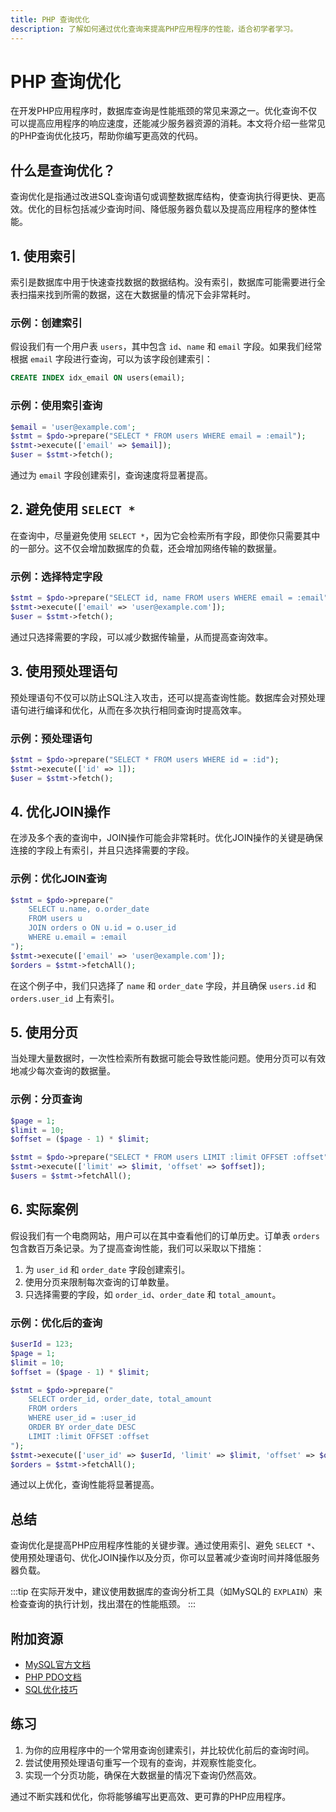 ```yaml
---
title: PHP 查询优化
description: 了解如何通过优化查询来提高PHP应用程序的性能，适合初学者学习。
---
```


# PHP 查询优化

在开发PHP应用程序时，数据库查询是性能瓶颈的常见来源之一。优化查询不仅可以提高应用程序的响应速度，还能减少服务器资源的消耗。本文将介绍一些常见的PHP查询优化技巧，帮助你编写更高效的代码。

## 什么是查询优化？

查询优化是指通过改进SQL查询语句或调整数据库结构，使查询执行得更快、更高效。优化的目标包括减少查询时间、降低服务器负载以及提高应用程序的整体性能。

## 1. 使用索引

索引是数据库中用于快速查找数据的数据结构。没有索引，数据库可能需要进行全表扫描来找到所需的数据，这在大数据量的情况下会非常耗时。

### 示例：创建索引

假设我们有一个用户表 `users`，其中包含 `id`、`name` 和 `email` 字段。如果我们经常根据 `email` 字段进行查询，可以为该字段创建索引：

```sql
CREATE INDEX idx_email ON users(email);
```

### 示例：使用索引查询

```php
$email = 'user@example.com';
$stmt = $pdo->prepare("SELECT * FROM users WHERE email = :email");
$stmt->execute(['email' => $email]);
$user = $stmt->fetch();
```

通过为 `email` 字段创建索引，查询速度将显著提高。

## 2. 避免使用 `SELECT *`

在查询中，尽量避免使用 `SELECT *`，因为它会检索所有字段，即使你只需要其中的一部分。这不仅会增加数据库的负载，还会增加网络传输的数据量。

### 示例：选择特定字段

```php
$stmt = $pdo->prepare("SELECT id, name FROM users WHERE email = :email");
$stmt->execute(['email' => 'user@example.com']);
$user = $stmt->fetch();
```

通过只选择需要的字段，可以减少数据传输量，从而提高查询效率。

## 3. 使用预处理语句

预处理语句不仅可以防止SQL注入攻击，还可以提高查询性能。数据库会对预处理语句进行编译和优化，从而在多次执行相同查询时提高效率。

### 示例：预处理语句

```php
$stmt = $pdo->prepare("SELECT * FROM users WHERE id = :id");
$stmt->execute(['id' => 1]);
$user = $stmt->fetch();
```

## 4. 优化JOIN操作

在涉及多个表的查询中，JOIN操作可能会非常耗时。优化JOIN操作的关键是确保连接的字段上有索引，并且只选择需要的字段。

### 示例：优化JOIN查询

```php
$stmt = $pdo->prepare("
    SELECT u.name, o.order_date 
    FROM users u 
    JOIN orders o ON u.id = o.user_id 
    WHERE u.email = :email
");
$stmt->execute(['email' => 'user@example.com']);
$orders = $stmt->fetchAll();
```

在这个例子中，我们只选择了 `name` 和 `order_date` 字段，并且确保 `users.id` 和 `orders.user_id` 上有索引。

## 5. 使用分页

当处理大量数据时，一次性检索所有数据可能会导致性能问题。使用分页可以有效地减少每次查询的数据量。

### 示例：分页查询

```php
$page = 1;
$limit = 10;
$offset = ($page - 1) * $limit;

$stmt = $pdo->prepare("SELECT * FROM users LIMIT :limit OFFSET :offset");
$stmt->execute(['limit' => $limit, 'offset' => $offset]);
$users = $stmt->fetchAll();
```

## 6. 实际案例

假设我们有一个电商网站，用户可以在其中查看他们的订单历史。订单表 `orders` 包含数百万条记录。为了提高查询性能，我们可以采取以下措施：

1. 为 `user_id` 和 `order_date` 字段创建索引。
2. 使用分页来限制每次查询的订单数量。
3. 只选择需要的字段，如 `order_id`、`order_date` 和 `total_amount`。

### 示例：优化后的查询

```php
$userId = 123;
$page = 1;
$limit = 10;
$offset = ($page - 1) * $limit;

$stmt = $pdo->prepare("
    SELECT order_id, order_date, total_amount 
    FROM orders 
    WHERE user_id = :user_id 
    ORDER BY order_date DESC 
    LIMIT :limit OFFSET :offset
");
$stmt->execute(['user_id' => $userId, 'limit' => $limit, 'offset' => $offset]);
$orders = $stmt->fetchAll();
```

通过以上优化，查询性能将显著提高。

## 总结

查询优化是提高PHP应用程序性能的关键步骤。通过使用索引、避免 `SELECT *`、使用预处理语句、优化JOIN操作以及分页，你可以显著减少查询时间并降低服务器负载。

:::tip
在实际开发中，建议使用数据库的查询分析工具（如MySQL的 `EXPLAIN`）来检查查询的执行计划，找出潜在的性能瓶颈。
:::

## 附加资源

- [MySQL官方文档](https://dev.mysql.com/doc/)
- [PHP PDO文档](https://www.php.net/manual/en/book.pdo.php)
- [SQL优化技巧](https://www.sqlshack.com/sql-query-optimization-tips/)

## 练习

1. 为你的应用程序中的一个常用查询创建索引，并比较优化前后的查询时间。
2. 尝试使用预处理语句重写一个现有的查询，并观察性能变化。
3. 实现一个分页功能，确保在大数据量的情况下查询仍然高效。

通过不断实践和优化，你将能够编写出更高效、更可靠的PHP应用程序。